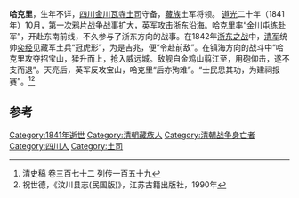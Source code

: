 '''哈克里'''，生年不详，[[四川|四川]][[金川|金川]][[瓦寺|瓦寺]][[土司|土司]]守备，[[藏族|藏族]]土军将领。 [[道光|道光]]二十年（1841年）10月，[[第一次鸦片战争|第一次鸦片战争]]战事扩大，英军攻击[[浙东八府|浙东]]沿海。哈克里率“金川屯练赴军”，开赴东南前线，不久参与了浙东方向的战事。在1842年[[浙东之战|浙东之战]]中，[[清军|清军]]统帅[[奕经|奕经]]见藏军土兵“冠虎形”，为是吉兆，便“令赴前敌”。在镇海方向的战斗中“哈克里攻夺招宝山，猱升而上，抢入威远城。敌舰自金鸡山翦江至，用砲仰击，遂不支而退”。天亮后，英军反攻宝山，哈克里“后亦殉难”。“士民思其功，为建祠报赛”。<ref>清史稿 卷三百七十二 列传一百五十九</ref><ref>祝世德，《汶川县志(民国版)》，江苏古籍出版社，1990年</ref>
==参考==
{{Reflist|2}}

{{DEFAULTSORT:Ha哈}}
[[Category:1841年逝世|Category:1841年逝世]]
[[Category:清朝藏族人|Category:清朝藏族人]]
[[Category:清朝战争身亡者|Category:清朝战争身亡者]]
[[Category:四川人|Category:四川人]]
[[Category:土司|Category:土司]]